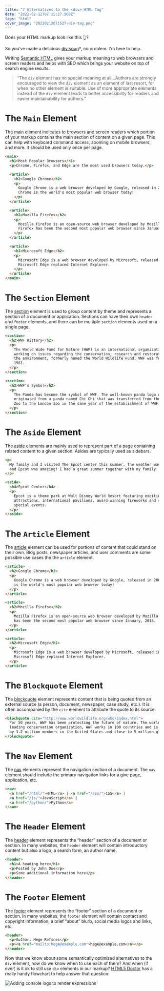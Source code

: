 ```yaml
---
title: "7 Alternatives to the <div> HTML Tag"
date: "2022-02-12T07:15:27.508Z"
tags: "html"
cover_image: "20220212071527-div-tag.png"
---
```


Does your HTML markup look like this 👆?

So you've made a delicious [div soup](https://www.pluralsight.com/blog/software-development/html5-web-components-overview)?, no problem. I'm here to help.

Writing [Semantic HTML](https://www.lifewire.com/why-use-semantic-html-3468271) gives your markup meaning to web browsers and screen readers and helps with SEO which brings your website on top of search engine results.

> “The `div` element has no special meaning at all…Authors are strongly encouraged to view the `div` element as an element of last resort, for when no other element is suitable. Use of more appropriate elements instead of the `div` element leads to better accessibility for readers and easier maintainability for authors.”

# The `Main` Element

The [main](https://developer.mozilla.org/en-US/docs/Web/HTML/Element/main) element indicates to browsers and screen readers which portion of your markup contains the main section of content on a given page. This can help with keyboard command access, zooming on mobile browsers, and more. It should be used only once per page.

```html
<main>
  <h1>Most Popular Browsers</h1>
  <p>Chrome, Firefox, and Edge are the most used browsers today.</p>

  <article>
    <h2>Google Chrome</h2>
    <p>
      Google Chrome is a web browser developed by Google, released in 2008.
      Chrome is the world's most popular web browser today!
    </p>
  </article>

  <article>
    <h2>Mozilla Firefox</h2>
    <p>
      Mozilla Firefox is an open-source web browser developed by Mozilla.
      Firefox has been the second most popular web browser since January, 2018.
    </p>
  </article>

  <article>
    <h2>Microsoft Edge</h2>
    <p>
      Microsoft Edge is a web browser developed by Microsoft, released in 2015.
      Microsoft Edge replaced Internet Explorer.
    </p>
  </article>
</main>
```

# The `Section` Element

The [section](https://developer.mozilla.org/en-US/docs/Web/HTML/Element/section) element is used to group content by theme and represents a section of a document or application. Sections can have their own `header` and `footer` elements, and there can be multiple `section` elements used on a single page.

```html
<section>
  <h2>WWF History</h2>
  <p>
    The World Wide Fund for Nature (WWF) is an international organization
    working on issues regarding the conservation, research and restoration of
    the environment, formerly named the World Wildlife Fund. WWF was founded in
    1961.
  </p>
</section>

<section>
  <h2>WWF's Symbol</h2>
  <p>
    The Panda has become the symbol of WWF. The well-known panda logo of WWF
    originated from a panda named Chi Chi that was transferred from the Beijing
    Zoo to the London Zoo in the same year of the establishment of WWF.
  </p>
</section>
```

# The `Aside` Element

The [aside](https://developer.mozilla.org/en-US/docs/Web/HTML/Element/aside) elements are mainly used to represent part of a page containing related content to a given section. Asides are typically used as sidebars.

```html
<p>
  My family and I visited The Epcot center this summer. The weather was nice,
  and Epcot was amazing! I had a great summer together with my family!
</p>

<aside>
  <h4>Epcot Center</h4>
  <p>
    Epcot is a theme park at Walt Disney World Resort featuring exciting
    attractions, international pavilions, award-winning fireworks and seasonal
    special events.
  </p>
</aside>
```

# The `Article` Element

The [article](https://developer.mozilla.org/en-US/docs/Web/HTML/Element/article) element can be used for portions of content that could stand on their own. Blog posts, newspaper articles, and user comments are some possible use cases the the `article` element.

```html
<article>
  <h2>Google Chrome</h2>
  <p>
    Google Chrome is a web browser developed by Google, released in 2008. Chrome
    is the world's most popular web browser today!
  </p>
</article>

<article>
  <h2>Mozilla Firefox</h2>
  <p>
    Mozilla Firefox is an open-source web browser developed by Mozilla. Firefox
    has been the second most popular web browser since January, 2018.
  </p>
</article>

<article>
  <h2>Microsoft Edge</h2>
  <p>
    Microsoft Edge is a web browser developed by Microsoft, released in 2015.
    Microsoft Edge replaced Internet Explorer.
  </p>
</article>
```

# The `Blockquote` Element

The [blockquote](https://developer.mozilla.org/en-US/docs/Web/HTML/Element/blockquote) element represents content that is being quoted from an external source (a person, document, newspaper, case study, etc.). It is often accompanied by the `cite` element to attribute the quote to its source.

```html
<blockquote cite="http://www.worldwildlife.org/who/index.html">
  For 50 years, WWF has been protecting the future of nature. The world's
  leading conservation organization, WWF works in 100 countries and is supported
  by 1.2 million members in the United States and close to 5 million globally.
</blockquote>
```

# The `Nav` Element

The [nav](https://developer.mozilla.org/en-US/docs/Web/HTML/Element/nav) elements represent the navigation section of a document. The `nav` element should include the primary navigation links for a give page, application, etc.

```html
<nav>
  <a href="/html/">HTML</a> | <a href="/css/">CSS</a> |
  <a href="/js/">JavaScript</a> |
  <a href="/python/">Python</a>
</nav>
```

# The `Header` Element

The [header](https://developer.mozilla.org/en-US/docs/Web/HTML/Element/header) element represents the “header” section of a document or section. In many websites, the `header` element will contain introductory content but also a logo, a search form, an author name.

```html
<header>
  <h1>A heading here</h1>
  <p>Posted by John Doe</p>
  <p>Some additional information here</p>
</header>
```

# The `Footer` Element

The [footer](https://developer.mozilla.org/en-US/docs/Web/HTML/Element/footer) element represents the “footer” section of a document or section. In many websites, the `footer` element will contain contact and copyright information, a brief “about” blurb, social media logos and links, etc.

```html
<header>
  <p>Author: Hege Refsnes</p>
  <p><a href="mailto:hege@example.com">hege@example.com</a></p>
</header>
```

Now that we know about some semantically optimized alternatives to the `div` element, how do we know when to use each of them? And when (if ever) is it ok to still use `div` elements in our markup? [HTML5 Doctor](http://html5doctor.com) has a really handy flowchart to help answer that question:

<img
  src="/images/20220212071527-div-tag-diagram.png"
  alt="Adding console logs to render expressions"
/>
